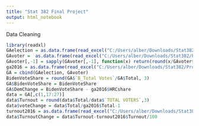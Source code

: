 ```yaml
---
title: "Stat 382 Final Project"
output: html_notebook
---
```



Data Cleaning 
```r
library(readxl)
GAelection = as.data.frame(read_excel("C:/Users/alber/Downloads/Stat382/Project4/Georgia.xlsx"))[-160,]
GAvoter =  as.data.frame(read_excel("C:/Users/alber/Downloads/Stat382/Project4/Active_Voters_by_Race_Gender_as_of_November_1_2020.xlsx"))[-160,c(-1:-23)]
GAvoter[,-1] = sapply(GAvoter[,-1], function(x) return(round(x/GAvoter$`TOTAL VOTERS`,4)))
ga2016 = as.data.frame(read_excel("C:/Users/alber/Downloads/Stat382/Project4/GA2016.xlsx"))
GA = cbind(GAelection, GAvoter)
BidenVoteShare = round(GA$`B_Total Votes`/GA$Total, 3)
GA$BidenVoteShare = BidenVoteShare
GA$DemChange = BidenVoteShare - ga2016$HRCshare
data = GA[,c(1,17:27)]
data$Turnout = round(data$Total/data$`TOTAL VOTERS`,3)
data$voteChange = data$Total/ga2016$Total-1
turnout2016 = as.data.frame(read_excel("C:/Users/alber/Downloads/Stat382/Project4/gaTurnout2016.xlsx"))
data$TurnoutChange = data$Turnout-turnout2016$Turnout/100
```
